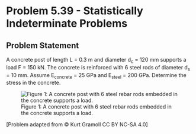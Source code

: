 # Problem 5.39 - Statistically Indeterminate Problems {.unnumbered}

## Problem Statement
A concrete post of length L = 0.3  m and diameter d<sub>c</sub> = 120 mm supports a load F = 150 kN. The concrete is reinforced with 6 steel rods of diameter d<sub>s</sub> = 10 mm. Assume E<sub>concrete</sub> = 25 GPa and E<sub>steel</sub> = 200 GPa. Determine the stress in the concrete.

![Figure 1: A concrete post with 6 steel rebar rods embedded in the concrete supports a load. ](images/250.png){fig-alt="A concrete post with 6 steel rebar rods embedded in the concrete supports a load, F. The post has diamete d[c] and the rebar rods have diamete d[s]."}

\[Problem adapted from © Kurt Gramoll CC BY NC-SA 4.0\]